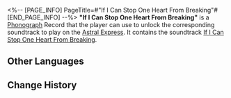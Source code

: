 <%-- [PAGE_INFO]
PageTitle=#"If I Can Stop One Heart From Breaking"#
[END_PAGE_INFO] --%>
{{Item Infobox
|id          = 210313
|image       = Item If I Can Stop One Heart From Breaking.png
|type        = Disk
|invCategory = Valuables
|rarity      = 3
|effect      = 
|description = A record that can be played on the Express' phonograph. It might be a chance acquisition or a gift from someone else. All sorts of memories surge up when the music plays &mdash; the smiles, encounters, touches, and the excitement of battle. Maybe that is why people still collect records even as society rapidly advances.<br />The current record contains the track ''If I Can Stop One Heart From Breaking''.
}}
{{Description|''Easing the suffering of a life, soothing a kind of mordancy, helping a fainted bird return to its nest.''}}
'''"If I Can Stop One Heart From Breaking"''' is a [[Phonograph]] Record that the player can use to unlock the corresponding soundtrack to play on the [[Astral Express]]. It contains the soundtrack [[If I Can Stop One Heart From Breaking]].

==Other Languages==
{{Other Languages
|en   = "If I Can Stop One Heart From Breaking"
|zhs  = 《使一颗心免于哀伤》
|zht  = 《使一顆心免於哀傷》
|ja   = 『傷つく誰かの心を守ることができたなら』
|ko   = ≪애타는 한 가슴을 달랠 수 있다면≫
|es   = Para que un corazón no sufra
|fr   = «&nbsp;If I Can Stop One Heart From Breaking&nbsp;»
|ru   = If I Could Save One Heart From Breaking
|th   = "If I Can Stop One Heart From Breaking"
|vi   = Để Trái Tim Không Còn Đau Thương
|de   = „Wenn ich verhindern kann, dass ein Herz bricht“
|id   = "If I Can Stop One Heart From Breaking"
|pt   = "If I Can Stop One Heart From Breaking"
}}

==Change History==
{{Change History|2.0}}